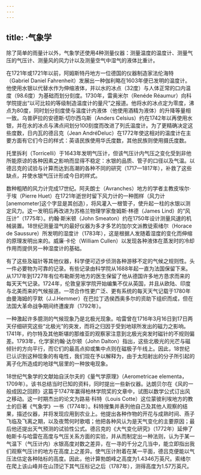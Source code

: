 ```yaml
---
---
---
```

title: ·气象学
---




除了简单的雨量计以外，气象学还使用4种测量仪器：测量温度的温度计、测量气压的气压计、测量风的风力计以及测量空气中湿气的液体比重计。

在1721年或1721年以前，阿姆斯特丹地方一位德国的仪器制造家法伦海特（Gabriel Daniel Fahrenheit）发展出一种伽利略在1603年便已发明的温度计。他使用水银以代替水作为伸缩液体，并以水的冰点（32度）与人体正常的口内温度（98.6度）为基础而划分刻度。1730年，雷奥米尔（Renéde Réaumur）向科学院提出“以可比较的等级制造温度计的量尺”之报道。他将水的冰点定为零度，沸点为80度，同时划分刻度使与温度计内液体（他使用酒精为液体）的升降等量相一致。乌普萨拉的安德斯·切尔西乌斯（Anders Celsius）约在1742年以再使用水银，并在水的冰点与沸点间划分100刻度而改进了列氏温度计。为了更精确决定这些度数，日内瓦的德吕克（Jean AndréDeluc）在1772年使这相对的温度计在主要方面有它们今日的样式：英语民族使用华氏度数，其他民族则使用摄氏度数。

托里拆利（Torricelli）于1643年发明气压计，但该气压计内气压之变化受到非他所能原谅的各种因素之影响而显得不稳定：水银的品质、管子的口径以及气温。以德吕克的试验与计算而达到高潮的各种不同的研究（1717—1817年），补救了这些缺点，并使水银气压计形成今日的样式。

数种粗陋的风力计完成17世纪。阿夫朗士（Avranches）地方的学者主教皮埃尔·于埃（Pierre Huet）在1721年逝世时留下风力计的一种图样（风力计[anemometer]这个字显是其创造），将风灌入一根管子，使升起一柱的水银以测定风力。这一发明后再改进为苏格兰物理学家詹姆斯·林德（James Lind）的“风压计”（1775年）。约翰·斯米顿（John Smeaton）约在1750年设计测量风速的机械装置。18世纪测量湿气的最好仪器为多才多艺的加尔文派教徒索绪尔（Horace de Saussure）所发明的湿度计（1783年），这是根据人发随着湿度的变化而伸缩的原理发明出来的。威廉·卡伦（William Cullen）以发现各种液体在蒸发时的冷却作用而提供另一种湿度计的基础。

有了这些及磁针等其他仪器，科学便可迈步侦测各种游移不定的气候之规则性。头一件必要物为可靠的记录。有些记录由科学院从1688年起一直为法国保留下来。从1717年到1727年有位布勒斯劳地方的医生保留了他从德国许多地方恳求而来的每天天气记录。1724年，伦敦皇家学院开始编集不仅从英国，并且从欧陆、印度与北美而来的气候报道。一项合作性更广泛、更有系统的每天天气记载于1780年由曼海姆的亨默（J.J.Hemmer）在巴拉丁选侯西奥多尔的资助下组织而成，但在法国大革命战争期间终遭废弃（1792年）。

一种激起许多臆测的气候现象乃是北极光现象。哈雷曾在1716年3月16日到17日两天仔细研究这些“北极光”的突发，而将之归因于受到地球所发出的磁力之影响。1741年，约尔特及其他斯堪的那维亚的观察家注意到北极光突发时磁针的不规则偏差。1793年，化学家约翰·达尔顿（John Dalton）指出，这些北极光的光芒与磁倾针的方向平行，而它们的最高点抑或集中点则在磁极子午线上。因此，18世纪已认识到这种现象的有电性，我们现在予以解释为，由于太阳射出的分子所引起的离子化所造成的地球气层里的一种放电现象。

18世纪气象学的文献始自沃尔夫的《量气学原理》（Aerometricae elementa，1709年）。该书总结当时已知的资料，同时提出一些新仪器。达朗贝尔在《风的一般成因之回顾》这篇于1747年赢得柏林学院奖的文章中，试图以数学公式订出风之移动。这一时期杰出的论文为路易·科特（Louis Cotte）这位蒙彼利埃地方的教士的巨著《气象学》一书（1774年）。科特搜集并表列他自己及其他人观察的结果，描述仪器，并将发现应用到农业上。他提出各种作物的开花与成熟时间、燕子飞临及飞离之期，以及夜莺何时歌唱；他把各种风认为是天气变化的主要原因；最后他还提出天气预测的试验性公式。德吕克的《大气变化研究》（1772年）延伸了帕斯卡与哈雷在高度与气压关系方面的实验，并从而制定出一种法则，认为于某一气温下（气压计内）水银高度对数之差异，在一寻的千分之几当中，能立即指出我们观察气压计的地方在高度上之差异。使气压计附着在某一平面，德吕克便能以气压法估定各种陆标的高度。因此，他计算勃朗峰之高度为1.4346万英尺。索绪尔在爬上该山峰并在山顶记下其气压标记之后（1787年），测得高度为1.57万英尺。